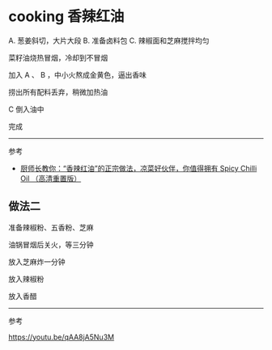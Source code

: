 # cooking 香辣红油

A. 葱姜斜切，大片大段
B. 准备卤料包
C. 辣椒面和芝麻搅拌均匀

菜籽油烧热冒烟，冷却到不冒烟

加入 A 、 B ，中小火熬成金黄色，逼出香味

捞出所有配料丢弃，稍微加热油

C 倒入油中

完成

---

参考

- [厨师长教你：“香辣红油”的正宗做法，凉菜好伙伴，你值得拥有 Spicy Chilli Oil （高清重置版）](https://youtu.be/6wlDqKt2ADo)

## 做法二

准备辣椒粉、五香粉、芝麻

油锅冒烟后关火，等三分钟

放入芝麻炸一分钟

放入辣椒粉

放入香醋

---


参考

https://youtu.be/qAA8jA5Nu3M
